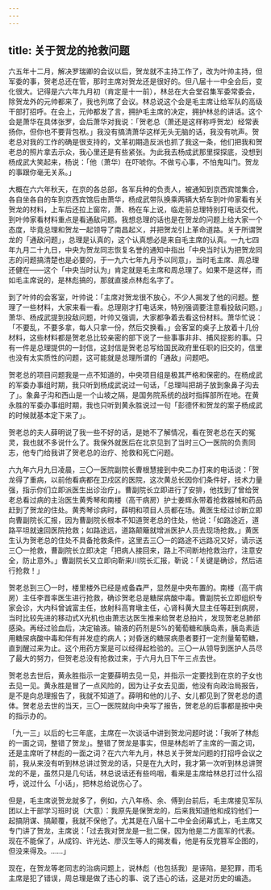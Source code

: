 ```yaml
---
---
---
```

title: 关于贺龙的抢救问题
---




六五年十二月，解决罗瑞卿的会议以后，贺龙就不主持工作了，改为叶帅主持，但军委的事，贺老总还在管，那时主席对贺龙还是很好的。但八届十一中全会后，变化很大。记得是六六年九月初（肯定是十一前），林总在大会堂召集军委常委会，除贺龙外的元帅都来了，我也列席了会议。林总说这个会是毛主席让给军队的高级干部打招呼。在会上，元帅都发了言，拥护毛主席的决定，拥护林总的讲话。这个会是萧华在具体张罗，会后萧华对我说：「贺老总（萧还是这样称呼贺龙）经常表扬你，但你也不要背包袱。」我没有搞清萧华这样无头无脑的话，我没有吭声。贺老总对我的工作的确是很支持的，文革初期造反派也抓了我这一条，他们把我和贺老总的照片拿去示众，我心里还是有些紧张。为此我去杨成武那里探探底，没想到杨成武大笑起来，杨说：「他（萧华）在吓唬你。不做亏心事，不怕鬼叫门。贺龙的事跟你毫无关系。」

大概在六六年秋天，在京的各总部，各军兵种的负责人，被通知到京西宾馆集合，各自坐各自的车到京西宾馆后由萧华，杨成武带队换乘两辆大轿车到叶帅家看有关贺龙的材料，上车后还拉上窗帘，萧、杨在车上说，临走前总理特别打电话交代，到叶帅家看材料重点是看通敌问题。我想总理的话也是在贺龙的问题上给大家一个态度，毕竟总理和贺龙一起领导了南昌起义，并把贺龙引上革命道路。关于所谓贺龙的「通敌问题」，总理是认真的，这个认真想必是来自毛主席的认真。一九七四年九月二十九日，中央为贺龙同志恢复名誉的通知中指出「中央当时认为把贺龙同志的问题搞清楚也是必要的，于一九六七年九月予以同意」，当时毛主席、周总理还健在——这个「中央当时认为」肯定就是毛主席和周总理了。如果不是这样，而如毛主席说的，是林彪搞的，那就直接点林彪名字了。

到了叶帅的会客室，叶帅说：「主席对贺龙很不放心，不少人揭发了他的问题。整理了一些材料，大家来看一看。总理刚才打电话来，特别强调要注意看投敌问题。」萧华、杨成武提到投敌问题，叶帅又强调，大家都争着去看这份材料。萧华忙说：「不要乱，不要多拿，每人只拿一份，然后交换看。」会客室的桌子上放着十几份材料，这些材料都是贺老总比较亲密的部下说了一些事事非非、捕风捉影的事。只有一件是总理提供的一封信，这封信是贺老总写给国民政府里任职的旧交的，信里也没有太实质性的问题，这可能就是总理所谓的「通敌」问题吧。

贺老总的项目问题我是一点不知道的，中央项目组是极其严格和保密的。在杨成武的军委办事组时期，我只听到杨成武说过一句话，「总理叫把胡子放到象鼻子沟去了」。象鼻子沟和西山是一个山坡之隔，是国务院系统的战时指挥部所在地。在黄永胜的军委办事组时期，我也只听到黄永胜说过一句「彭德怀和贺龙的案子杨成武的时候就基本定下来了」。

贺老总的夫人薛明说了我一些不好的话，是她不了解情况，看在贺老总在天的冤灵，我也就不多说什么了。我保外就医后在北京见到了当时三〇一医院的负责同志，他专门给我讲了贺老总的治疗、抢救和死亡问题。

六九年六月九日凌晨，三〇一医院副院长曹根慧接到中央二办打来的电话说：「贺龙得了重病，以前他看病都在卫戍区的医院，这次黄总长因你们条件好，技术力量强，指示你们立即派医生出诊治疗」。曹副院长立即进行了安排，他找到了曾给贺老总看过病的主治医生黄秀琴和南楼（高干病房）护士姜辉永带着抢救器械和药品赶到了贺龙的住处。黄秀琴诊病时，薛明和项目人员都在场。黄医生经过诊断立即向曹副院长汇报，因为曹副院长根本不知道贺老总的住处，他说：「如路途近，道路平坦就速回医院抢救；如路途远，道路颠簸就增派医护人员去现场抢救。」黄医生认为贺老总的住处不具备抢救条件，这里去三〇一的路途不远路况又好，请示送三〇一抢救，曹副院长立即决定「把病人接回来，路上不间断地抢救治疗，注意安全，防止意外。」曹副院长又立即向靳来川院长汇报，靳说：「关键是确诊，然后进行抢救！」

贺老总到三〇一时，楼里楼外已经是戒备森严，显然是中央布置的。南楼（高干病房）主任李晋率医生进行抢救，确诊贺老总是糖尿病酸中毒。曹副院长立即组织专家会诊，大内科曾诚富主任，放射科高育墩主任，心肾科黄大显主任等赶到病房，当时比较先进的移动式X光机也由萧志达医生推来给贺老总拍片，发现贺老总肺部感染。再经过验血后，决定输液。输液的药剂是5%的葡萄糖和胰岛素，胰岛素适用糖尿病酸中毒和伴有并发症的病人；对昏迷的糖尿病患者要打一定剂量葡萄糖，直到醒过来为止。这个用药方案是可以经得起检验的。三〇一从领导到医护人员尽了最大的努力，但贺老总没有抢救过来，于六月九日下午三点去世。

贺老总去世后，黄永胜指示一定要薛明去见一见，并指示一定要找到在京的子女也去见一见。黄永胜是冒了一点风险的，因为让子女去见面，他没有向政治局报告，是不是向总理报告了，我就不知道了。薛明和他的儿子、女儿都见到了贺老总的遗体。贺老总去世的当天，三〇一医院就向中央写了报告，贺老总的后事都是按中央的指示办的。

「九一三」以后的七三年底，主席在一次谈话中讲到贺龙问题时说：「我听了林彪的一面之词，整错了贺龙」。整错了贺龙是事实，但是林彪听了主席的一面之词，还是主席听了林彪的一面之词？在六六年九月，林总关于贺龙问题的打招呼会议之前，我从来没有听到林总讲过贺龙的话，只是在九大时，我才第一次听到林总讲贺龙的不是，虽然只是几句话，林总说话还有些呜咽，看来是主席给林总打过什么招呼，说过什么「小话」，把林总给说伤心了。

但是，毛主席说贺龙就多了，例如，六八年杨、余、傅到台前后，毛主席接见军队团以上干部学习班时说（大意）：我原先是保贺龙的，后来我知道他和成钧他们一起搞阴谋、搞颠覆，我就不保他了。尤其是在八届十二中全会闭幕式上，毛主席又专门讲了贺龙，主席说：「过去我对贺龙是一批二保，因为他是二方面军的代表。现在不能保了，从成钧、许光达、廖汉生等人的揭发看，他是有反党篡军企图的，但没来得及。……」

现在，在贺龙等老同志的治病问题上，说林彪（也包括我）是诬陷，是犯罪，而毛主席是犯了错误，周总理是做了违心的事、说了违心的话，这是对历史的编造。